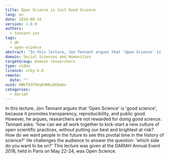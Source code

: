 ```yaml
---
title: Open Science is Just Good Science
lang: en
date: 2019-08-16
version: 1.0.0
authors:
  - tennant-jon
tags:
  - dh
  - open-science
abstract: "In this lecture, Jon Tennant argues that 'Open Science' is 'good science', because it promotes transparency, reproducibility, and public good. However, he argues, researchers are not rewarded for doing good science. Tennant asks: 'how can we all work together to kick-start a new culture of open scientific practices, without putting our best and brightest at risk? How do we want people in the future to see this pivotal time in the history of science?' He challenges the audience to answer the question: 'which side do you want to be on?'"
domain: Social Sciences and Humanities
targetGroup: Domain researchers
type: video
licence: ccby-4.0
remote:
  date: ""
uuid: HNbf93F9UyK4HkLWVOwbo
categories:
  - dariah
---
```


In this lecture, Jon Tennant argues that 'Open Science' is 'good science', because it promotes transparency, reproducibility, and public good. However, he argues, researchers are not rewarded for doing good science. Tennant asks: 'how can we all work together to kick-start a new culture of open scientific practices, without putting our best and brightest at risk? How do we want people in the future to see this pivotal time in the history of science?' He challenges the audience to answer the question: 'which side do you want to be on?' This lecture was given at the DARIAH Annual Event 2018, held in Paris on May 22-24, was Open Science.

<VideoCard
  title="Open Science is Just Good Science"
  id="UEEcwRUgQu8"
  image="/assets/images/cms/resources/open-science-is-just-good-science/jon-tennant.png"
/>
